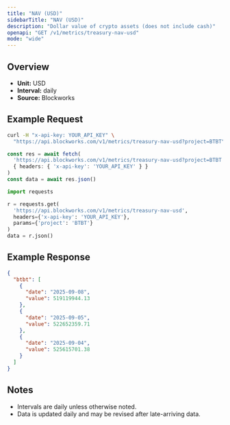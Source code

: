 ```yaml
---
title: "NAV (USD)"
sidebarTitle: "NAV (USD)"
description: "Dollar value of crypto assets (does not include cash)"
openapi: "GET /v1/metrics/treasury-nav-usd"
mode: "wide"
---
```


## Overview

- **Unit:** USD
- **Interval:** daily
- **Source:** Blockworks

## Example Request

<CodeGroup>

```bash cURL
curl -H "x-api-key: YOUR_API_KEY" \
  "https://api.blockworks.com/v1/metrics/treasury-nav-usd?project=BTBT"
```

```typescript TypeScript
const res = await fetch(
  'https://api.blockworks.com/v1/metrics/treasury-nav-usd?project=BTBT',
  { headers: { 'x-api-key': 'YOUR_API_KEY' } }
)
const data = await res.json()
```

```python Python
import requests

r = requests.get(
  'https://api.blockworks.com/v1/metrics/treasury-nav-usd',
  headers={'x-api-key': 'YOUR_API_KEY'},
  params={'project': 'BTBT'}
)
data = r.json()
```

</CodeGroup>

## Example Response

```json
{
  "btbt": [
    {
      "date": "2025-09-08",
      "value": 519119944.13
    },
    {
      "date": "2025-09-05",
      "value": 522652359.71
    },
    {
      "date": "2025-09-04",
      "value": 525615701.38
    }
  ]
}
```

## Notes
- Intervals are daily unless otherwise noted.
- Data is updated daily and may be revised after late-arriving data.
